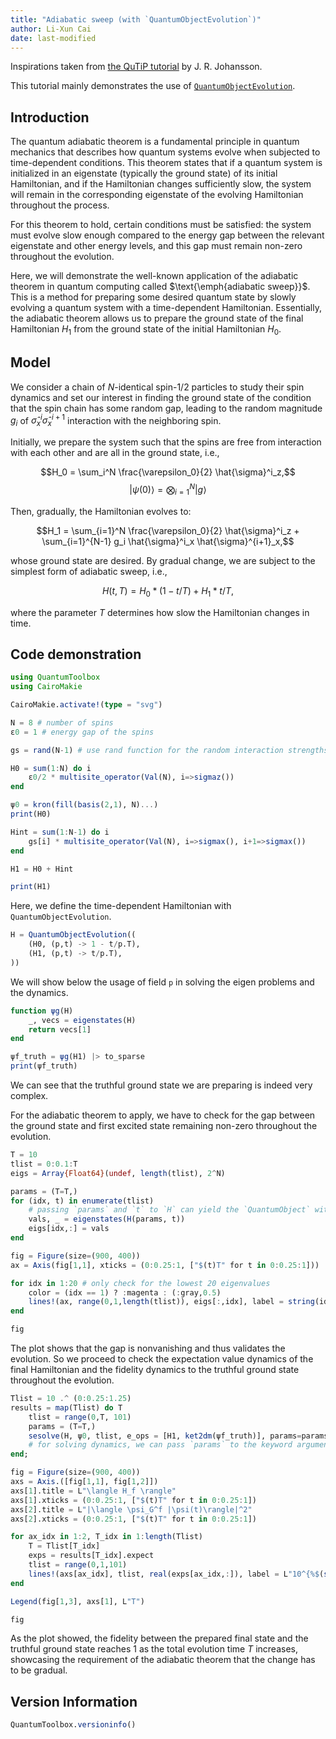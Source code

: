 ```yaml
---
title: "Adiabatic sweep (with `QuantumObjectEvolution`)"
author: Li-Xun Cai
date: last-modified
---
```


Inspirations taken from [the QuTiP tutorial](https://nbviewer.org/urls/qutip.org/qutip-tutorials/tutorials-v5/lectures/Lecture-8-Adiabatic-quantum-computing.ipynb) by J. R. Johansson.

This tutorial mainly demonstrates the use of [`QuantumObjectEvolution`](https://qutip.org/QuantumToolbox.jl/stable/resources/api#QuantumToolbox.QuantumObjectEvolution). 

## Introduction

The quantum adiabatic theorem is a fundamental principle in quantum mechanics that describes how quantum systems evolve when subjected to time-dependent conditions. This theorem states that if a quantum system is initialized in an eigenstate (typically the ground state) of its initial Hamiltonian, and if the Hamiltonian changes sufficiently slow, the system will remain in the corresponding eigenstate of the evolving Hamiltonian throughout the process. 

For this theorem to hold, certain conditions must be satisfied: the system must evolve slow enough compared to the energy gap between the relevant eigenstate and other energy levels, and this gap must remain non-zero throughout the evolution.

Here, we will demonstrate the well-known application of the adiabatic theorem in quantum computing called $\text{\emph{adiabatic sweep}}$. This is a method for preparing some desired quantum state by slowly evolving a quantum system with a time-dependent Hamiltonian. Essentially, the adiabatic theorem allows us to prepare the ground state of the final Hamiltonian $H_1$ from the ground state of the initial Hamiltonian $H_0$.

## Model

We consider a chain of $N$-identical spin-$1/2$ particles to study their spin dynamics and set our interest in finding the ground state of the condition that the spin chain has some random gap, leading to the random magnitude $g_i$ of $\hat{\sigma}^i_x \hat{\sigma}^{i+1}_x$ interaction with the neighboring spin.

Initially, we prepare the system such that the spins are free from interaction with each other and are all in the ground state, i.e.,

$$H_0 = \sum_i^N \frac{\varepsilon_0}{2} \hat{\sigma}^i_z,$$
$$|\psi(0)\rangle = \bigotimes_{i=1}^N |g\rangle$$

Then, gradually, the Hamiltonian evolves to:

$$H_1 = \sum_{i=1}^N \frac{\varepsilon_0}{2} \hat{\sigma}^i_z + \sum_{i=1}^{N-1} g_i \hat{\sigma}^i_x \hat{\sigma}^{i+1}_x,$$

whose ground state are desired. By gradual change, we are subject to the simplest form of adiabatic sweep, i.e.,

$$H(t,T) = H_0 * (1-t/T) + H_1 * t/T,$$

where the parameter $T$ determines how slow the Hamiltonian changes in time.

## Code demonstration

```julia
using QuantumToolbox
using CairoMakie

CairoMakie.activate!(type = "svg")
```

```julia
N = 8 # number of spins
ε0 = 1 # energy gap of the spins

gs = rand(N-1) # use rand function for the random interaction strengths
```

```julia
H0 = sum(1:N) do i
    ε0/2 * multisite_operator(Val(N), i=>sigmaz())
end

ψ0 = kron(fill(basis(2,1), N)...)
print(H0)
```

```julia
Hint = sum(1:N-1) do i
    gs[i] * multisite_operator(Val(N), i=>sigmax(), i+1=>sigmax())
end

H1 = H0 + Hint

print(H1)
```

Here, we define the time-dependent Hamiltonian with `QuantumObjectEvolution`.
```julia
H = QuantumObjectEvolution((
    (H0, (p,t) -> 1 - t/p.T),
    (H1, (p,t) -> t/p.T),
))
```
We will show below the usage of field `p` in solving the eigen problems and the dynamics.

```julia
function ψg(H)
    _, vecs = eigenstates(H)
    return vecs[1]
end

ψf_truth = ψg(H1) |> to_sparse
print(ψf_truth)
```

We can see that the truthful ground state we are preparing is indeed very complex. 

For the adiabatic theorem to apply, we have to check for the gap between the ground state and first excited state remaining non-zero throughout the evolution.
```julia
T = 10
tlist = 0:0.1:T
eigs = Array{Float64}(undef, length(tlist), 2^N)

params = (T=T,)
for (idx, t) in enumerate(tlist)
    # passing `params` and `t` to `H` can yield the `QuantumObject` with `p = params` at time `t`
    vals, _ = eigenstates(H(params, t))
    eigs[idx,:] = vals
end
```

```julia
fig = Figure(size=(900, 400))
ax = Axis(fig[1,1], xticks = (0:0.25:1, ["$(t)T" for t in 0:0.25:1]))

for idx in 1:20 # only check for the lowest 20 eigenvalues
    color = (idx == 1) ? :magenta : (:gray,0.5)
    lines!(ax, range(0,1,length(tlist)), eigs[:,idx], label = string(idx), color = color)
end

fig
```

The plot shows that the gap is nonvanishing and thus validates the evolution. So we proceed to check the expectation value dynamics of the final Hamiltonian and the fidelity dynamics to the truthful ground state throughout the evolution.
```julia
Tlist = 10 .^ (0:0.25:1.25)
results = map(Tlist) do T 
    tlist = range(0,T, 101)
    params = (T=T,)
    sesolve(H, ψ0, tlist, e_ops = [H1, ket2dm(ψf_truth)], params=params)
    # for solving dynamics, we can pass `params` to the keyword argument `params` for its reference
end;
```

```julia
fig = Figure(size=(900, 400))
axs = Axis.([fig[1,1], fig[1,2]])
axs[1].title = L"\langle H_f \rangle"
axs[1].xticks = (0:0.25:1, ["$(t)T" for t in 0:0.25:1])
axs[2].title = L"|\langle \psi_G^f |\psi(t)\rangle|^2"
axs[2].xticks = (0:0.25:1, ["$(t)T" for t in 0:0.25:1])

for ax_idx in 1:2, T_idx in 1:length(Tlist)
    T = Tlist[T_idx]
    exps = results[T_idx].expect
    tlist = range(0,1,101)
    lines!(axs[ax_idx], tlist, real(exps[ax_idx,:]), label = L"10^{%$(string(log10(T)))}")
end

Legend(fig[1,3], axs[1], L"T")

fig
```
As the plot showed, the fidelity between the prepared final state and the truthful ground state reaches 1 as the total evolution time $T$ increases, showcasing the requirement of the adiabatic theorem that the change has to be gradual. 


## Version Information
```julia
QuantumToolbox.versioninfo()
```
